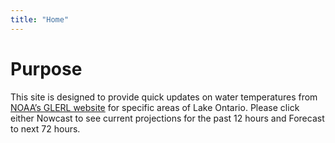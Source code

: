 ```yaml
---
title: "Home"
---
```

# Purpose
This site is designed to provide quick updates on  water temperatures 
from [NOAA's GLERL website](https://www.glerl.noaa.gov/res/glcfs/ncast.php?lake=ont) for specific areas of Lake Ontario. Please click either Nowcast to see current projections for the past 12 hours and Forecast to next 72 hours. 
